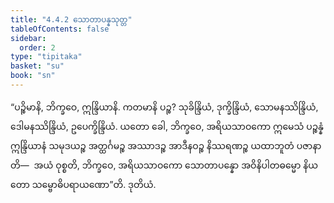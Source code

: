 ```yaml
---
title: "4.4.2 သောတာပန္နသုတ္တ"
tableOfContents: false
sidebar:
  order: 2
type: "tipitaka"
basket: "su"
book: "sn"
---
```



<DynamicBreadcrumb />

<Division number="502" book="sn" e="ch" v="18" p="353">

<Paragraph number="1087" book="sn">
“ပဉ္စိမာနိ, ဘိက္ခဝေ, ဣန္ဒြိယာနိ. ကတမာနိ ပဉ္စ? သုခိန္ဒြိယံ, ဒုက္ခိန္ဒြိယံ, သောမနဿိန္ဒြိယံ, ဒေါမနဿိန္ဒြိယံ, ဥပေက္ခိန္ဒြိယံ. ယတော ခေါ, ဘိက္ခဝေ, အရိယသာဝကော ဣမေသံ ပဉ္စန္နံ ဣန္ဒြိယာနံ သမုဒယဉ္စ အတ္ထင်္ဂမဉ္စ အဿာဒဉ္စ အာဒီနဝဉ္စ နိဿရဏဉ္စ ယထာဘူတံ ပဇာနာတိ—  အယံ ဝုစ္စတိ, ဘိက္ခဝေ, အရိယသာဝကော သောတာပန္နော အဝိနိပါတဓမ္မော နိယတော သမ္ဗောဓိပရာယဏော”တိ.

</Paragraph>
</Division>

<Paragraph number="1088" type="center" book="sn">
ဒုတိယံ.
</Paragraph>